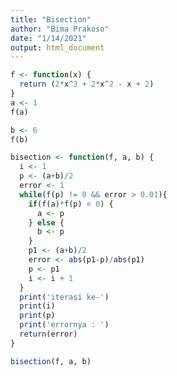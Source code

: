```yaml
---
title: "Bisection"
author: "Bima Prakoso"
date: "1/14/2021"
output: html_document
---
```


```r
f <- function(x) {
  return (2*x^3 + 2*x^2 - x + 2)
}
a <- 1
f(a)
```
```r
b <- 6
f(b)
```
```r
bisection <- function(f, a, b) {
  i <- 1
  p <- (a+b)/2
  error <- 1
  while(f(p) != 0 && error > 0.01){
    if(f(a)*f(p) < 0) {
      a <- p
    } else {
      b <- p
    }
    p1 <- (a+b)/2
    error <- abs(p1-p)/abs(p1)
    p <- p1
    i <- i + 1
  }
  print('iterasi ke-')
  print(i)
  print(p)
  print('errornya : ')
  return(error)
}

bisection(f, a, b)
```
